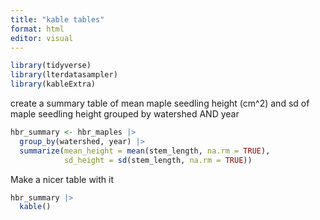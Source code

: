 ```yaml
---
title: "kable tables"
format: html
editor: visual
---
```


```r
library(tidyverse)
library(lterdatasampler)
library(kableExtra)
```

create a summary table of mean maple seedling height (cm\^2) and sd of maple seedling height grouped by watershed AND year

```r
hbr_summary <- hbr_maples |> 
  group_by(watershed, year) |> 
  summarize(mean_height = mean(stem_length, na.rm = TRUE),
            sd_height = sd(stem_length, na.rm = TRUE))
```

Make a nicer table with it

```r
hbr_summary |> 
  kable()
```

